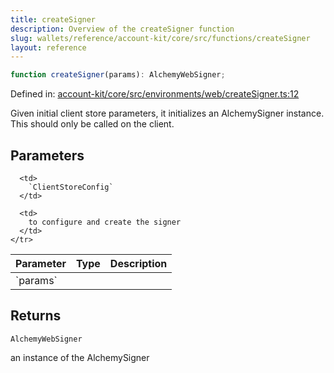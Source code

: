 ```yaml
---
title: createSigner
description: Overview of the createSigner function
slug: wallets/reference/account-kit/core/src/functions/createSigner
layout: reference
---
```


```ts
function createSigner(params): AlchemyWebSigner;
```

Defined in: [account-kit/core/src/environments/web/createSigner.ts:12](https://github.com/alchemyplatform/aa-sdk/blob/4987bdd63823427c48ec21401b71fa3cfc2d0675/account-kit/core/src/environments/web/createSigner.ts#L12)

Given initial client store parameters, it initializes an AlchemySigner instance.
This should only be called on the client.

## Parameters

<table>
  <thead>
    <tr>
      <th align="left">Parameter</th>
      <th align="left">Type</th>
      <th align="left">Description</th>
    </tr>
  </thead>

  <tbody>
    <tr>
      <td>
        `params`
      </td>

      <td>
        `ClientStoreConfig`
      </td>

      <td>
        to configure and create the signer
      </td>
    </tr>

  </tbody>
</table>

## Returns

`AlchemyWebSigner`

an instance of the AlchemySigner
